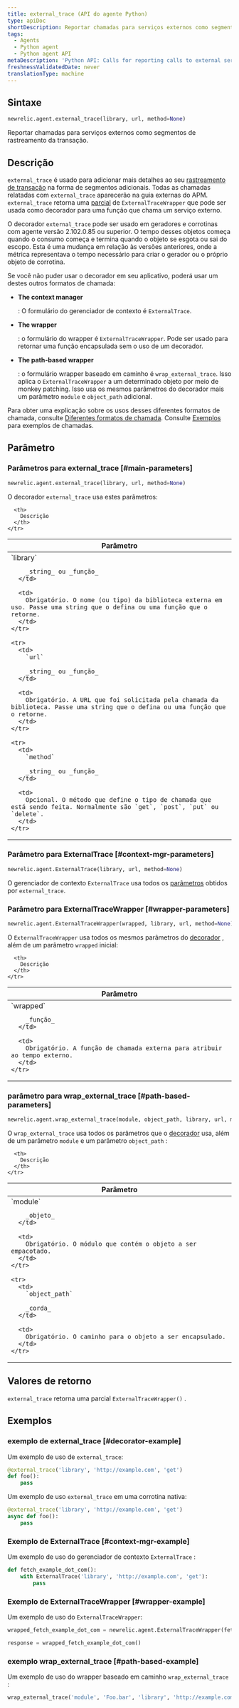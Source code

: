 ```yaml
---
title: external_trace (API do agente Python)
type: apiDoc
shortDescription: Reportar chamadas para serviços externos como segmentos de rastreamento da transação.
tags:
  - Agents
  - Python agent
  - Python agent API
metaDescription: 'Python API: Calls for reporting calls to external services as transaction trace segments.'
freshnessValidatedDate: never
translationType: machine
---
```


## Sintaxe

```py
newrelic.agent.external_trace(library, url, method=None)
```

Reportar chamadas para serviços externos como segmentos de rastreamento da transação.

## Descrição

`external_trace` é usado para adicionar mais detalhes ao seu [rastreamento de transação](/docs/accounts-partnerships/education/getting-started-new-relic/glossary#transaction-trace) na forma de segmentos adicionais. Todas as chamadas relatadas com `external_trace` aparecerão na guia externas do APM. `external_trace` retorna uma [parcial](https://docs.python.org/3.7/library/functools.html#functools.partial) de `ExternalTraceWrapper` que pode ser usada como decorador para uma função que chama um serviço externo.

O decorador `external_trace` pode ser usado em geradores e corrotinas com agente versão 2.102.0.85 ou superior. O tempo desses objetos começa quando o consumo começa e termina quando o objeto se esgota ou sai do escopo. Esta é uma mudança em relação às versões anteriores, onde a métrica representava o tempo necessário para criar o gerador ou o próprio objeto de corrotina.

Se você não puder usar o decorador em seu aplicativo, poderá usar um destes outros formatos de chamada:

* <DoNotTranslate>**The context manager**</DoNotTranslate>

  : O formulário do gerenciador de contexto é `ExternalTrace`.

* <DoNotTranslate>**The wrapper**</DoNotTranslate>

  : o formulário do wrapper é `ExternalTraceWrapper`. Pode ser usado para retornar uma função encapsulada sem o uso de um decorador.

* <DoNotTranslate>**The path-based wrapper**</DoNotTranslate>

  : o formulário wrapper baseado em caminho é `wrap_external_trace`. Isso aplica o `ExternalTraceWrapper` a um determinado objeto por meio de monkey patching. Isso usa os mesmos parâmetros do decorador mais um parâmetro `module` e `object_path` adicional.

Para obter uma explicação sobre os usos desses diferentes formatos de chamada, consulte [Diferentes formatos de chamada](/docs/python-agent-api-different-call-forms). Consulte [Exemplos](#examples) para exemplos de chamadas.

## Parâmetro

### Parâmetros para external_trace [#main-parameters]

```py
newrelic.agent.external_trace(library, url, method=None)
```

O decorador `external_trace` usa estes parâmetros:

<table>
  <thead>
    <tr>
      <th width="25%">
        Parâmetro
      </th>

      <th>
        Descrição
      </th>
    </tr>
  </thead>

  <tbody>
    <tr>
      <td>
        `library`

        _string_ ou _função_
      </td>

      <td>
        Obrigatório. O nome (ou tipo) da biblioteca externa em uso. Passe uma string que o defina ou uma função que o retorne.
      </td>
    </tr>

    <tr>
      <td>
        `url`

        _string_ ou _função_
      </td>

      <td>
        Obrigatório. A URL que foi solicitada pela chamada da biblioteca. Passe uma string que o defina ou uma função que o retorne.
      </td>
    </tr>

    <tr>
      <td>
        `method`

        _string_ ou _função_
      </td>

      <td>
        Opcional. O método que define o tipo de chamada que está sendo feita. Normalmente são `get`, `post`, `put` ou `delete`.
      </td>
    </tr>
  </tbody>
</table>

### Parâmetro para ExternalTrace [#context-mgr-parameters]

```py
newrelic.agent.ExternalTrace(library, url, method=None)
```

O gerenciador de contexto `ExternalTrace` usa todos os [parâmetros](#main-parameters) obtidos por `external_trace`.

### Parâmetro para ExternalTraceWrapper [#wrapper-parameters]

```py
newrelic.agent.ExternalTraceWrapper(wrapped, library, url, method=None)
```

O `ExternalTraceWrapper` usa todos os mesmos parâmetros do [decorador](#main-parameters) , além de um parâmetro `wrapped` inicial:

<table>
  <thead>
    <tr>
      <th width="25%">
        Parâmetro
      </th>

      <th>
        Descrição
      </th>
    </tr>
  </thead>

  <tbody>
    <tr>
      <td>
        `wrapped`

        _função_
      </td>

      <td>
        Obrigatório. A função de chamada externa para atribuir ao tempo externo.
      </td>
    </tr>
  </tbody>
</table>

### parâmetro para wrap_external_trace [#path-based-parameters]

```py
newrelic.agent.wrap_external_trace(module, object_path, library, url, method=None)
```

O `wrap_external_trace` usa todos os parâmetros que o [decorador](#main-parameters) usa, além de um parâmetro `module` e um parâmetro `object_path` :

<table>
  <thead>
    <tr>
      <th width="25%">
        Parâmetro
      </th>

      <th>
        Descrição
      </th>
    </tr>
  </thead>

  <tbody>
    <tr>
      <td>
        `module`

        _objeto_
      </td>

      <td>
        Obrigatório. O módulo que contém o objeto a ser empacotado.
      </td>
    </tr>

    <tr>
      <td>
        `object_path`

        _corda_
      </td>

      <td>
        Obrigatório. O caminho para o objeto a ser encapsulado.
      </td>
    </tr>
  </tbody>
</table>

## Valores de retorno

`external_trace` retorna uma parcial `ExternalTraceWrapper()` .

## Exemplos

### exemplo de external_trace [#decorator-example]

Um exemplo de uso de `external_trace`:

```py
@external_trace('library', 'http://example.com', 'get')
def foo():
    pass
```

Um exemplo de uso `external_trace` em uma corrotina nativa:

```py
@external_trace('library', 'http://example.com', 'get')
async def foo():
    pass
```

### Exemplo de ExternalTrace [#context-mgr-example]

Um exemplo de uso do gerenciador de contexto `ExternalTrace` :

```py
def fetch_example_dot_com():
    with ExternalTrace('library', 'http://example.com', 'get'):
        pass
```

### Exemplo de ExternalTraceWrapper [#wrapper-example]

Um exemplo de uso do `ExternalTraceWrapper`:

```py
wrapped_fetch_example_dot_com = newrelic.agent.ExternalTraceWrapper(fetch_example_dot_com, 'library', 'http://example.com', 'get')

response = wrapped_fetch_example_dot_com()
```

### exemplo wrap_external_trace [#path-based-example]

Um exemplo de uso do wrapper baseado em caminho `wrap_external_trace` :

```py
wrap_external_trace('module', 'Foo.bar', 'library', 'http://example.com', 'get')
```